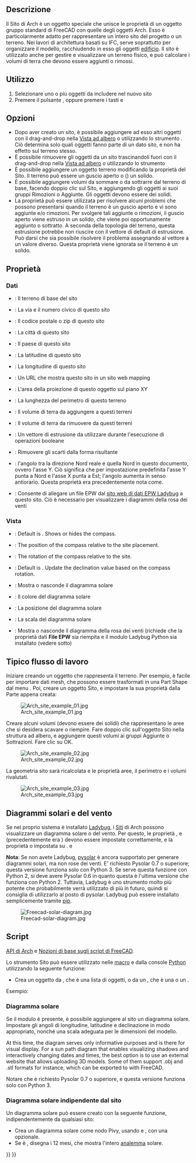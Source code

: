 <languages/>

<div class="mw-translate-fuzzy">
{{Docnav/it
|[[Arch_Project/it|Progetto]]
|[[Arch_Building/it|Edificio]]
|[[Arch_Workbench/it|Arch]]
|IconL=Arch_Project.svg
|IconR=Arch_Building.svg
|IconC=Workbench_Arch.svg
}}
</div>

{{VeryImportantMessage|THIS COMMAND IS PART OF THE INTEGRATED [[BIM_Workbench|BIM WORKBENCH]] IN V1.0<br>
This page has been updated for that version.}}

<div class="mw-translate-fuzzy">
{{GuiCommand/it
|Name=Arch Site
|Name/it=Sito
|Workbenches=[[Arch_Workbench/it|Arch]]
|MenuLocation=Arch → Sito
|Shortcut={{KEY|S}} {{KEY|I}}
|SeeAlso=[[Arch_Floor/it|Piano]], [[Arch_Building/it|Edificio]]
}}
</div>

<span id="Description"></span>
==Descrizione==

<div class="mw-translate-fuzzy">
Il Sito di Arch è un oggetto speciale che unisce le proprietà di un oggetto gruppo standard di FreeCAD con quelle degli oggetti Arch. Esso è particolarmente adatto per rappresentare un intero sito del progetto o un terreno. Nei lavori di architettura basati su IFC, serve soprattutto per organizzare il modello, racchiudendo in esso gli oggetti  [[Arch Building/it|edificio]]. Il sito è utilizzato anche per gestire e visualizzare un terreno fisico, e può calcolare i volumi di terra che devono essere aggiunti o rimossi.
</div>

<span id="Usage"></span>
==Utilizzo==

<div class="mw-translate-fuzzy">
# Selezionare uno o più oggetti da includere nel nuovo sito
# Premere il pulsante {{Button|[[Image:Arch Site.svg|16px]] [[Arch Site/it|Sito]]}}, oppure premere i tasti {{KEY|S}} e {{KEY|I}}
</div>

<span id="Options"></span>
== Opzioni ==

* Dopo aver creato un sito, è possibile aggiungere ad esso altri oggetti con il drag-and-drop nella [[Tree_view/it|Vista ad albero]] o utilizzando lo strumento {{Button|[[Image:Arch Add.svg|16px]] [[Arch Add/it|Aggiungi]]}}. Ciò determina solo quali oggetti fanno parte di un dato sito, e non ha effetto sul terreno stesso.
* È possibile rimuovere gli oggetti da un sito trascinandoli fuori con il drag-and-drop nella [[Tree_view/it|Vista ad albero]] o utilizzando lo strumento {{Button|[[Image:Arch Remove.svg|16px]] [[Arch Remove/it|Rimuovi]]}}
* È possibile aggiungere un oggetto terreno modificando la proprietà {{PropertyData|Terrain}} del Sito. Il terreno può essere un guscio aperto o ({{Version/it|0.21}}) un solido.
* È possibile aggiungere volumi da sommare o da sottrarre dal terreno di base, facendo doppio clic sul Sito, e aggiungendo gli oggetti ai suoi  gruppi Rimozioni o Aggiunte. Gli oggetti devono essere dei solidi.
* La proprietà {{PropertyData|Extrusion Vector}} può essere utilizzata per risolvere alcuni problemi che possono presentarsi quando il terreno è un guscio aperto e vi sono aggiunte e/o rimozioni. Per svolgere tali aggiunte o rimozioni, il guscio aperto viene estruso in un solido, che viene poi opportunamente aggiunto o sottratto. A seconda della topologia del terreno, questa estrusione potrebbe non riuscire con il vettore di default di estrusione. Può darsi che sia possibile risolvere il problema assegnando al vettore a un valore diverso. Questa proprietà viene ignorata se il terreno è un solido.

<span id="Properties"></span>
==Proprietà==

<span id="Data"></span>
=== Dati ===

{{Properties_Title|Site}}

<div class="mw-translate-fuzzy">
* {{PropertyData/it|Terrain}}: Il terreno di base del sito
* {{PropertyData/it|Address}}: La via e il numero civico di questo sito
* {{PropertyData/it|Postal Code}}: Il codice postale o zip di questo sito
* {{PropertyData/it|City}}: La città di questo sito
* {{PropertyData/it|Country}}: Il paese di questo sito
* {{PropertyData/it|Latitude}}: La latitudine di questo sito
* {{PropertyData/it|Longitude}}: La longitudine di questo sito
* {{PropertyData/it|Url}}: Un URL che mostra questo sito in un sito web mapping
* {{PropertyData/it|Projected Area}}: L'area della proiezione di questo oggetto sul piano XY
* {{PropertyData/it|Perimeter}}: La lunghezza del perimetro di questo terreno
* {{PropertyData/it|Addition Volume}}: Il volume di terra da aggiungere a questi terreni
* {{PropertyData/it|Subtraction Volume}}: Il volume di terra da rimuovere da questi terreni
* {{PropertyData/it|Extrusion Vector}}: Un vettore di estrusione da utilizzare durante l'esecuzione di operazioni booleane
* {{PropertyData/it|Remove Splitter}}: Rimuovere gli scarti dalla forma risultante
* {{PropertyData|Declination}}: l'angolo tra la direzione Nord reale e quella Nord in questo documento, ovvero l'asse Y. Ciò significa che per impostazione predefinita l'asse Y punta a Nord e l'asse X punta a Est; l'angolo aumenta in senso antiorario. Questa proprietà era precedentemente nota come{{PropertyData|North Deviation}}.
* {{PropertyData|EPW File}}: Consente di allegare un file EPW dal [https://www.ladybug.tools/epwmap/ sito web di dati EPW Ladybug] a questo sito. Ciò è necessario per visualizzare i diagrammi della rosa dei venti
</div>

<span id="View"></span>
=== Vista ===

{{Properties_Title|Compass}}

* {{PropertyView|Compass|Bool}}: Default is {{Value|False}}. Shows or hides the compass.
* {{PropertyView|Compass Position|Vector}}: The position of the compass relative to the site placement.
* {{PropertyView|Compass Rotation|Angle}}: The rotation of the compass relative to the site.
* {{PropertyView|Update Declination|Bool}}: Default is {{Value|False}}. Update the declination value based on the compass rotation.

{{Properties_Title|Site}}

<div class="mw-translate-fuzzy">
* {{PropertyView|Solar Diagram}}: Mostra o nasconde il diagramma solare
* {{PropertyView|Solar Diagram Color}}: Il colore del diagramma solare
* {{PropertyView|Solar Diagram Position}}: La posizione del diagramma solare
* {{PropertyView|Solar Diagram Scale}}: La scala del diagramma solare
* {{PropertyView|Wind Rose}}: Mostra o nasconde il diagramma della rosa dei venti (richiede che la proprietà dati '''File EPW''' sia riempita e il modulo Ladybug Python sia installato (vedere sotto)
</div>

<span id="Typical_workflow"></span>
== Tipico flusso di lavoro ==

Iniziare creando un oggetto che rappresenta il terreno. Per esempio, è facile per importare dati mesh, che possono essere trasformati in una Part Shape dal menu {{MenuCommand|Part → Crea Forma da Mesh}}. Poi, creare un oggetto Sito, e impostare la sua proprietà {{PropertyData|Terrain}} dalla Parte appena creata:

[[Image:Arch site example 01.jpg]]

Creare alcuni volumi (devono essere dei solidi) che rappresentano le aree che si desidera scavare o riempire. Fare doppio clic sull'oggetto Sito nella struttura ad albero, e aggiungere questi volumi ai gruppi Aggiunte o Sottrazioni. Fare clic su OK.

[[Image:Arch site example 02.jpg]]

La geometria sito sarà ricalcolata e le proprietà aree, il perimetro e i volumi rivalutati.

[[Image:Arch site example 03.jpg]]

<span id="Solar_and_wind_diagrams"></span>
== Diagrammi solari e del vento ==

<div class="mw-translate-fuzzy">
Se nel proprio sistema è installato [https://www.ladybug.tools/ladybug.html Ladybug], i [[Arch_Site/it|Siti]] di Arch possono visualizzare un diagramma solare o del vento. Per questo, le proprietà  {{PropertyData|Longitude}}, {{PropertyData|Latitude}} e {{PropertyData|Declination}} (precedentemente era {{PropertyData|North Deviation}}) devono essere impostate correttamente, e la proprietà {{PropertyView|Solar Diagram}} o {{PropertyView|Wind Rose}} impostata su {{TRUE}}. {{Version/it|0.17}} e {{Version/it|0.19}}
</div>

<div class="mw-translate-fuzzy">
'''Nota''': Se non avete Ladybug, [http://pysolar.org/ pysolar] è ancora supportato per generare diagrammi solari, ma non rose dei venti. E' richiesto Pysolar 0.7 o superiore; questa versione funziona solo con Python 3. Se serve questa funzione con Python 2, si deve avere Pysolar 0.6 in quanto questa è l'ultima versione che funziona con Python 2.
Tuttavia, Ladybug è uno strumento molto più potente che probabilmente verrà utilizzato di più in futuro, quindi si consiglia di utilizzarlo al posto di pysolar. Ladybug può essere installato semplicemente tramite [https://github.com/ladybug-tools/ladybug pip].
</div>

[[Image:Freecad-solar-diagram.jpg]]

<span id="Scripting"></span>
==Script==

{{Emphasis|Vedere anche:}} [[Arch_API/it|API di Arch]] e [[FreeCAD_Scripting_Basics/it|Nozioni di base sugli script di FreeCAD]].

Lo strumento Sito può essere utilizzato nelle [[Macros/it|macro]] e dalla console [[Python/it|Python]] utilizzando la seguente funzione:

{{Code|code=
Site = makeSite(objectslist=None, baseobj=None, name="Site")
}}

* Crea un oggetto {{incode|Site}} da {{incode|objectslist}}, che è una lista di oggetti, o da un {{incode|baseobj}}, che è una {{incode|Shape}} o un {{incode|Terrain}}.

Esempio:
{{Code|code=
import FreeCAD, Draft, Arch

p1 = FreeCAD.Vector(0, 0, 0)
p2 = FreeCAD.Vector(2000, 0, 0)
baseline = Draft.makeLine(p1, p2)
Wall = Arch.makeWall(baseline, length=None, width=150, height=2000)
FreeCAD.ActiveDocument.recompute()

Building = Arch.makeBuilding([Wall])
Site = Arch.makeSite([Building])

FreeCAD.ActiveDocument.recompute()
FreeCAD.Gui.ActiveDocument.ActiveView.viewIsometric()
}}

<span id="Solar_diagram"></span>
=== Diagramma solare ===

<div class="mw-translate-fuzzy">
Se il modulo {{incode|pysolar}} è presente, è possibile aggiungere al sito un diagramma solare. Impostare gli angoli di longitudine, latitudine e declinazione in modo appropriato, nonché una scala adeguata per le dimensioni del modello.
</div>

At this time, the diagram serves only informative purposes and is there for visual display. For a sun path diagram that enables visualizing shadows and interactively changing dates and times, the best option is to use an external website that allows uploading 3D models. Some of them support .obj and .stl formats for instance, which can be exported to with FreeCAD. 

Notare che è richiesto Pysolar 0.7 o superiore, e questa versione funziona solo con Python 3.

{{Code|code=
Site.Longitude = -46.38
Site.Latitude = -23.33
Site.Declination = 30
# Uncomment if you want to show the compass
# Site.ViewObject.Compass = True

Site.ViewObject.SolarDiagram = True
Site.ViewObject.SolarDiagramScale = 10000
FreeCAD.ActiveDocument.recompute()
}}

<span id="Solar_diagram_independent_of_Site"></span>
=== Diagramma solare indipendente dal sito ===

<div class="mw-translate-fuzzy">
Un diagramma solare può essere creato con la seguente funzione, indipendentemente da qualsiasi sito:
</div>
{{Code|code=
Node = makeSolarDiagram(longitude, latitude, scale=1, complete=False)
}}

<div class="mw-translate-fuzzy">
* Crea un diagramma solare come nodo Pivy, usando {{incode|longitude}} e {{incode|latitude}}, con una {{incode | scale}} opzionale.
* Se {{incode|complete}} è {{incode|True}}, disegna i 12 mesi, che mostra l'intero [https://en.wikipedia.org/wiki/Analemma analemma] solare.
</div>

{{Code|code=
import FreeCADGui, Arch

Node = Arch.makeSolarDiagram(-46.38, -23.33, scale=10000, complete=True)
FreeCAD.Gui.ActiveDocument.ActiveView.getSceneGraph().addChild(Node)
}}


<div class="mw-translate-fuzzy">
{{Docnav/it
|[[Arch_Project/it|Progetto]]
|[[Arch_Building/it|Edificio]]
|[[Arch_Workbench/it|Arch]]
|IconL=Arch_Project.svg
|IconR=Arch_Building.svg
|IconC=Workbench_Arch.svg
}}
</div>

{{BIM_Tools_navi{{#translation:}}}}
{{Userdocnavi{{#translation:}}}}